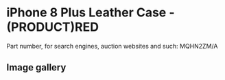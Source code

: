 
# iPhone 8 Plus Leather Case - (PRODUCT)RED

Part number, for search engines, auction websites and such: MQHN2ZM/A

## Image gallery

<div style={{ width: '100%', maxWidth: '768px' }}>
<GalleryComponent
    images={[
      {
        original: "/everysource/MQHN2.webp",
        thumbnail: "/everypreview/MQHN2.webp",
      },
      {
        original: "/everysource/MQHN2_AV1_GOLD.webp",
        thumbnail: "/everypreview/MQHN2_AV1_GOLD.webp",
      },
      {
        original: "/everysource/MQHN2_AV1_SILVER.webp",
        thumbnail: "/everypreview/MQHN2_AV1_SILVER.webp",
      },
      {
        original: "/everysource/MQHN2_AV1_SPACE_GRAY.webp",
        thumbnail: "/everypreview/MQHN2_AV1_SPACE_GRAY.webp",
      },
      {
        original: "/everysource/MQHN2_AV2.webp",
        thumbnail: "/everypreview/MQHN2_AV2.webp",
      }
    ]}
  />
</div>